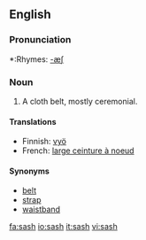 ==English==

===Pronunciation===
*:Rhymes: [[Rhymes:English:-æʃ|-æʃ]]

===Noun===
#A cloth belt, mostly ceremonial.

====Translations====
*Finnish: [[vyö]]
*French: [[large ceinture à noeud]]

====Synonyms====
*[[belt]]
*[[strap]]
*[[waistband]]

[[fa:sash]]
[[io:sash]]
[[it:sash]]
[[vi:sash]]
